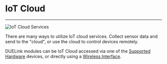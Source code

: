 
# IoT Cloud

---
![IoT Cloud Services](pathname:///img/iot-cloud.png)

There are many ways to utilize IoT cloud services. Collect sensor data and send to the "cloud", or use the cloud to control devices remotely.

DUELink modules can be IoT Cloud accessed via one of the [Supported Hardware](/docs/hw/intro) devices, or directly using a [Wireless Interface](../interface/wireless).  

